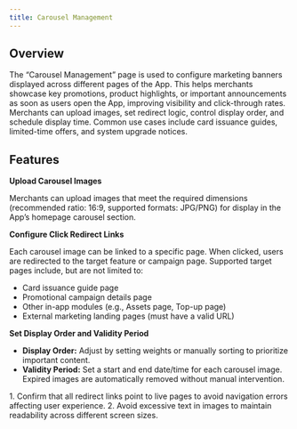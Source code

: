 ```yaml
---
title: Carousel Management
---
```


## Overview

The “Carousel Management” page is used to configure marketing banners displayed across different pages of the App. This helps merchants showcase key promotions, product highlights, or important announcements as soon as users open the App, improving visibility and click-through rates. Merchants can upload images, set redirect logic, control display order, and schedule display time. Common use cases include card issuance guides, limited-time offers, and system upgrade notices.

## Features

**Upload Carousel Images**

Merchants can upload images that meet the required dimensions (recommended ratio: 16:9, supported formats: JPG/PNG) for display in the App’s homepage carousel section.

**Configure Click Redirect Links**

Each carousel image can be linked to a specific page. When clicked, users are redirected to the target feature or campaign page. Supported target pages include, but are not limited to:

* Card issuance guide page
* Promotional campaign details page
* Other in-app modules (e.g., Assets page, Top-up page)
* External marketing landing pages (must have a valid URL)

**Set Display Order and Validity Period**

* **Display Order:** Adjust by setting weights or manually sorting to prioritize important content.
* **Validity Period:** Set a start and end date/time for each carousel image. Expired images are automatically removed without manual intervention.

<Tip> 
1. Confirm that all redirect links point to live pages to avoid navigation errors affecting user experience.  
2. Avoid excessive text in images to maintain readability across different screen sizes.
</Tip>
